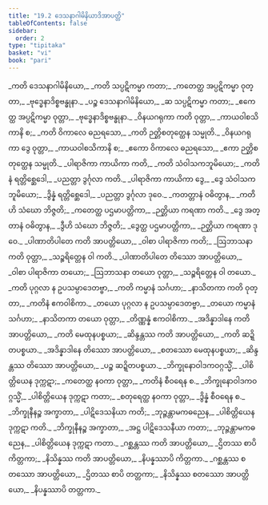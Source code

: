 ```yaml
---
title: "19.2 ဒေသနာဂါမိနိယာဒိအာပတ္တိ"
tableOfContents: false
sidebar:
  order: 2
type: "tipitaka"
basket: "vi"
book: "pari"
---
```



<DynamicBreadcrumb />

<Division number="475" book="pari" e="ch" v="5" p="364">

<Paragraph number="2242" type="verses" book="pari">
_ကတိ ဒေသနာဂါမိနိယော,_  
_ကတိ သပ္ပဋိကမ္မာ ကတာ;_  
_ကတေတ္ထ အပ္ပဋိကမ္မာ ဝုတ္တာ,_  
_ဗုဒ္ဓေနာဒိစ္စဗန္ဓုနာ._  

</Paragraph>

<Paragraph number="2243" type="verses" book="pari">
_ပဉ္စ ဒေသနာဂါမိနိယော,_  
_ဆ သပ္ပဋိကမ္မာ ကတာ;_  
_ဧကေတ္ထ အပ္ပဋိကမ္မာ ဝုတ္တာ,_  
_ဗုဒ္ဓေနာဒိစ္စဗန္ဓုနာ._  

</Paragraph>

<Paragraph number="2244" type="verses" book="pari">
_ဝိနယဂရုကာ ကတိ ဝုတ္တာ,_  
_ကာယဝါစသိကာနိ စ;_  
_ကတိ ဝိကာလေ ဓညရသော,_  
_ကတိ ဉတ္တိစတုတ္ထေန သမ္မုတိ._  

</Paragraph>

<Paragraph number="2245" type="verses" book="pari">
_ဝိနယဂရုကာ ဒွေ ဝုတ္တာ,_  
_ကာယဝါစသိကာနိ စ;_  
_ဧကော ဝိကာလေ ဓညရသော,_  
_ဧကာ ဉတ္တိစတုတ္ထေန သမ္မုတိ._  

</Paragraph>

<Paragraph number="2246" type="verses" book="pari">
_ပါရာဇိကာ ကာယိကာ ကတိ,_  
_ကတိ သံဝါသကဘူမိယော;_  
_ကတိနံ ရတ္တိစ္ဆေဒေါ,_  
_ပညတ္တာ ဒွင်္ဂုလာ ကတိ._  

</Paragraph>

<Paragraph number="2247" type="verses" book="pari">
_ပါရာဇိကာ ကာယိကာ ဒွေ,_  
_ဒွေ သံဝါသကဘူမိယော;_  
_ဒွိန္နံ ရတ္တိစ္ဆေဒေါ,_  
_ပညတ္တာ ဒွင်္ဂုလာ ဒုဝေ._  

</Paragraph>

<Paragraph number="2248" type="verses" book="pari">
_ကတတ္တာနံ ဝဓိတွာန,_  
_ကတိဟိ သံဃော ဘိဇ္ဇတိ;_  
_ကတေတ္ထ ပဌမာပတ္တိကာ,_  
_ဉတ္တိယာ ကရဏာ ကတိ._  

</Paragraph>

<Paragraph number="2249" type="verses" book="pari">
_ဒွေ အတ္တာနံ ဝဓိတွာန,_  
_ဒွီဟိ သံဃော ဘိဇ္ဇတိ;_  
_ဒွေတ္ထ ပဌမာပတ္တိကာ,_  
_ဉတ္တိယာ ကရဏာ ဒုဝေ._  

</Paragraph>

<Paragraph number="2250" type="verses" book="pari">
_ပါဏာတိပါတေ ကတိ အာပတ္တိယော,_  
_ဝါစာ ပါရာဇိကာ ကတိ;_  
_ဩဘာသနာ ကတိ ဝုတ္တာ,_  
_သဉ္စရိတ္တေန ဝါ ကတိ._  

</Paragraph>

<Paragraph number="2251" type="verses" book="pari">
_ပါဏာတိပါတေ တိဿော အာပတ္တိယော,_  
_ဝါစာ ပါရာဇိကာ တယော;_  
_ဩဘာသနာ တယော ဝုတ္တာ,_  
_သဉ္စရိတ္တေန ဝါ တယော._  

</Paragraph>

<Paragraph number="2252" type="verses" book="pari">
_ကတိ ပုဂ္ဂလာ န ဥပသမ္ပာဒေတဗ္ဗာ,_  
_ကတိ ကမ္မာနံ သင်္ဂဟာ;_  
_နာသိတကာ ကတိ ဝုတ္တာ,_  
_ကတိနံ ဧကဝါစိကာ._  

</Paragraph>

<Paragraph number="2253" type="verses" book="pari">
_တယော ပုဂ္ဂလာ န ဥပသမ္ပာဒေတဗ္ဗာ,_  
_တယော ကမ္မာနံ သင်္ဂဟာ;_  
_နာသိတကာ တယော ဝုတ္တာ,_  
_တိဏ္ဏန္နံ ဧကဝါစိကာ._  

</Paragraph>

<Paragraph number="2254" type="verses" book="pari">
_အဒိန္နာဒါနေ ကတိ အာပတ္တိယော,_  
_ကတိ မေထုနပစ္စယာ;_  
_ဆိန္ဒန္တဿ ကတိ အာပတ္တိယော,_  
_ကတိ ဆဍ္ဍိတပစ္စယာ._  

</Paragraph>

<Paragraph number="2255" type="verses" book="pari">
_အဒိန္နာဒါနေ တိဿော အာပတ္တိယော,_  
_စတဿော မေထုနပစ္စယာ;_  
_ဆိန္ဒန္တဿ တိဿော အာပတ္တိယော,_  
_ပဉ္စ ဆဍ္ဍိတပစ္စယာ._  

</Paragraph>

<Paragraph number="2256" type="verses" book="pari">
_ဘိက္ခုနောဝါဒကဝဂ္ဂသ္မိံ,_  
_ပါစိတ္တိယေန ဒုက္ကဋာ;_  
_ကတေတ္ထ နဝကာ ဝုတ္တာ,_  
_ကတိနံ စီဝရေန စ._  

</Paragraph>

<Paragraph number="2257" type="verses" book="pari">
_ဘိက္ခုနောဝါဒကဝဂ္ဂသ္မိံ,_  
_ပါစိတ္တိယေန ဒုက္ကဋာ ကတာ;_  
_စတုရေတ္ထ နဝကာ ဝုတ္တာ,_  
_ဒွိန္နံ စီဝရေန စ._  

</Paragraph>

<Paragraph number="2258" type="verses" book="pari">
_ဘိက္ခုနီနဉ္စ အက္ခာတာ,_  
_ပါဋိဒေသနိယာ ကတိ;_  
_ဘုဉ္ဇန္တာမကဓညေန,_  
_ပါစိတ္တိယေန ဒုက္ကဋာ ကတိ._  

</Paragraph>

<Paragraph number="2259" type="verses" book="pari">
_ဘိက္ခုနီနဉ္စ အက္ခာတာ,_  
_အဋ္ဌ ပါဋိဒေသနီယာ ကတာ;_  
_ဘုဉ္ဇန္တာမကဓညေန,_  
_ပါစိတ္တိယေန ဒုက္ကဋာ ကတာ._  

</Paragraph>

<Paragraph number="2260" type="verses" book="pari">
_ဂစ္ဆန္တဿ ကတိ အာပတ္တိယော,_  
_ဌိတဿ စာပိ ကိတ္တကာ;_  
_နိသိန္နဿ ကတိ အာပတ္တိယော,_  
_နိပန္နဿာပိ ကိတ္တကာ._  

</Paragraph>

<Paragraph number="2261" type="verses" book="pari">
_ဂစ္ဆန္တဿ စတဿော အာပတ္တိယော,_  
_ဌိတဿ စာပိ တတ္တကာ;_  
_နိသိန္နဿ စတဿော အာပတ္တိယော,_  
_နိပန္နဿာပိ တတ္တကာ._
</Paragraph>
</Division>